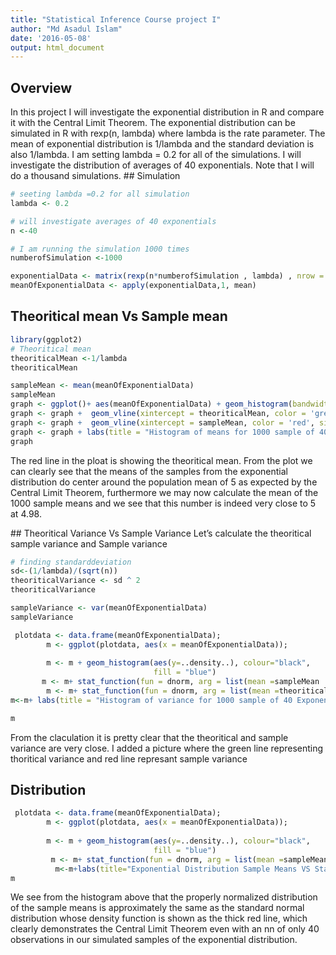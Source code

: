 ```yaml
---
title: "Statistical Inference Course project I"
author: "Md Asadul Islam"
date: '2016-05-08'
output: html_document
---
```

## Overview
In this project I will investigate the exponential distribution in R and compare it with the Central Limit Theorem. The exponential distribution can be simulated in R with rexp(n, lambda) where lambda is the rate parameter. The mean of exponential distribution is 1/lambda and the standard deviation is also 1/lambda. I am setting lambda = 0.2 for all of the simulations. I will investigate the distribution of averages of 40 exponentials. Note that I will do a thousand simulations.
## Simulation
```r
# seeting lambda =0.2 for all simulation
lambda <- 0.2

# will investigate averages of 40 exponentials
n <-40

# I am running the simulation 1000 times
numberofSimulation <-1000

exponentialData <- matrix(rexp(n*numberofSimulation , lambda) , nrow = numberofSimulation)
meanOfExponentialData <- apply(exponentialData,1, mean)

```
## Theoritical mean Vs Sample mean
```r
library(ggplot2)
# Theoritical mean
theoriticalMean <-1/lambda
theoriticalMean

sampleMean <- mean(meanOfExponentialData)
sampleMean
graph <- ggplot()+ aes(meanOfExponentialData) + geom_histogram(bandwidth = 10, color = "purple", fill="black")
graph <- graph +  geom_vline(xintercept = theoriticalMean, color = 'green',size =2)
graph <- graph +  geom_vline(xintercept = sampleMean, color = 'red', size =2)
graph <- graph + labs(title = "Histogram of means for 1000 sample of 40 Exponentials with a rate of 0.2", x = "Sample Mean", y= " Sample Count")
graph
```
 The red line in the ploat is showing the theoritical mean. From the plot we can clearly see that the means of the samples from the exponential distribution do center around the population mean of 5 as expected by the Central Limit Theorem, furthermore we may now calculate the mean of the 1000 sample means and we see that this number is indeed very close to 5 at 4.98.
 
 ## Theoritical Variance Vs Sample Variance
 Let's calculate the theoritical sample variance and Sample variance 
 
```r
# finding standarddeviation
sd<-(1/lambda)/(sqrt(n)) 
theoriticalVariance <- sd ^ 2
theoriticalVariance

sampleVariance <- var(meanOfExponentialData)
sampleVariance

 plotdata <- data.frame(meanOfExponentialData);
        m <- ggplot(plotdata, aes(x = meanOfExponentialData)); 
          
        m <- m + geom_histogram(aes(y=..density..), colour="black", 
                                fill = "blue")
       m <- m+ stat_function(fun = dnorm, arg = list(mean =sampleMean  , sd = sd(meanOfExponentialData)), colour = "red", size=1)
        m <- m+ stat_function(fun = dnorm, arg = list(mean =theoriticalMean  , sd = sd), colour = "green", size=1) 
m<-m+ labs(title = "Histogram of variance for 1000 sample of 40 Exponentials with a rate of 0.2", x = "Sample Mean", y= " Sample Count")

m
```


From the claculation it is pretty clear that the theoritical and sample variance are very close. I added a picture where the green line representing thoritical variance and red line represant sample variance 

## Distribution

```r
 plotdata <- data.frame(meanOfExponentialData);
        m <- ggplot(plotdata, aes(x = meanOfExponentialData)); 
          
        m <- m + geom_histogram(aes(y=..density..), colour="black", 
                                fill = "blue")
         m <- m+ stat_function(fun = dnorm, arg = list(mean =sampleMean  , sd = sd(meanOfExponentialData)), colour = "red", size=1)
          m<-m+labs(title="Exponential Distribution Sample Means VS Standard Normal Distribution")
m

```


We see from the histogram above that the properly normalized distribution of the sample means is approximately the same as the standard normal distribution whose density function is shown as the thick red line, which clearly demonstrates the Central Limit Theorem even with an nn of only 40 observations in our simulated samples of the exponential distribution.

